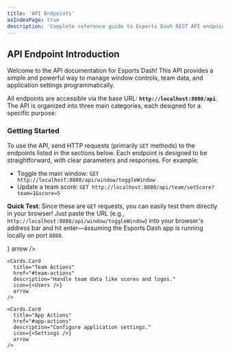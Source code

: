 ```yaml
---
title: 'API Endpoints'
asIndexPage: true
description: 'Complete reference guide to Esports Dash REST API endpoints for window management, team controls, and application settings - includes examples and parameter specifications for esports tournament management.'
---
```






## API Endpoint Introduction

Welcome to the API documentation for Esports Dash! This API provides a simple and powerful way to manage window controls, team data, and application settings programmatically.

All endpoints are accessible via the base URL: **`http://localhost:8080/api`**. The API is organized into three main categories, each designed for a specific purpose:



### Getting Started
To use the API, send HTTP requests (primarily `GET` methods) to the endpoints listed in the sections below. Each endpoint is designed to be straightforward, with clear parameters and responses. For example:
- Toggle the main window: `GET http://localhost:8080/api/window/toggleWindow`
- Update a team score: `GET http://localhost:8080/api/team/setScore?team=1&score=5`

**Quick Test**: Since these are `GET` requests, you can easily test them directly in your browser! Just paste the URL (e.g., `http://localhost:8080/api/window/toggleWindow`) into your browser's address bar and hit enter—assuming the Esports Dash app is running locally on port `8080`.

<Cards>
    <Cards.Card
      title="Window Actions"
      href="api/api-endpoints/#window-actions"
      description="Manage window states and utilities."
      icon={<Monitor />}
      arrow
    />
    
    <Cards.Card
      title="Team Actions"
      href="#team-actions"
      description="Handle team data like scores and logos."
      icon={<Users />}
      arrow
    />
    
    <Cards.Card
      title="App Actions"
      href="#app-actions"
      description="Configure application settings."
      icon={<Settings />}
      arrow
    />
</Cards>
